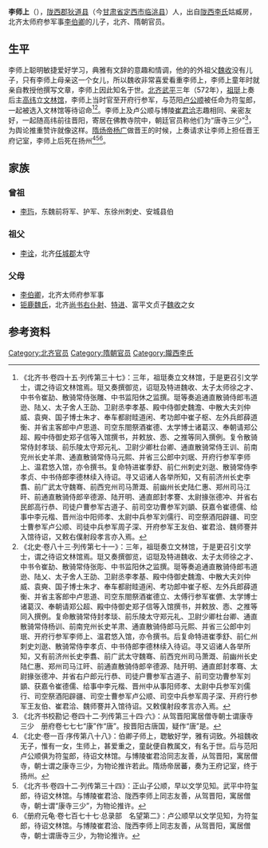 '''李师上'''（{{bd|？|| ？| |catIdx=L}}），[[陇西郡|陇西郡]][[狄道县|狄道县]]（今[[甘肃省|甘肃省]][[定西市|定西市]][[临洮县|临洮县]]）人，出自[[陇西李氏|陇西李氏]]姑臧房，北齐太师府参军事[[李伯卿|李伯卿]]的儿子，北齐、隋朝官员。

==生平==
李师上聪明敏捷爱好学习，典雅有文辞的意趣和情调，他的的外祖父[[魏收|魏收]]没有儿子，只有李师上母亲这一个女儿，所以魏收非常喜爱看重李师上，李师上童年时就亲自教授他撰写文章，李师上因此知名于世。[[北齐|北齐]][[武平_(北齐)|武平]]三年（572年），[[祖珽|祖珽]]上奏后主[[高纬|高纬]]立[[文林馆|文林馆]]，李师上当时官至开府行参军，与范阳[[卢公顺|卢公顺]]被任命为符玺郎，一起被选入文林馆等待诏命<ref>《北齐书·卷四十五·列传第三十七》：三年，祖珽奏立文林馆，于是更召引文学士，谓之待诏文林馆焉。珽又奏撰御览，诏珽及特进魏收、太子太师徐之才、中书令崔劼、散骑常侍张雕、中书监阳休之监撰。珽等奏追通直散骑侍郎韦道逊、陆乂、太子舍人王劭、卫尉丞李孝基、殿中侍御史魏澹、中散大夫刘仲威、袁奭、国子博士朱才、奉车都尉眭道闲、考功郎中崔子枢、左外兵郎薛道衡、并省主客郎中卢思道、司空东閤祭酒崔德、太学博士诸葛汉、奉朝请郑公超、殿中侍御史郑子信等入馆撰书，并敕放、悫、之推等同入撰例。复令散骑常侍封孝琰、前乐陵太守郑元礼、卫尉少卿杜台卿、通直散骑常侍王训、前南兖州长史羊肃、通直散骑常侍马元熙、并省三公郎中刘珉、开府行参军李师上、温君悠入馆，亦令撰书。复命特进崔季舒、前仁州刺史刘逖、散骑常侍李孝贞、中书侍郎李德林续入待诏。寻又诏诸人各举所知，又有前济州长史李翥、前广武太守魏骞、前西兖州司马萧溉、前幽州长史陆仁惠、郑州司马江旰、前通直散骑侍郎辛德源、陆开明、通直郎封孝謇、太尉掾张德冲、并省右民郎高行恭、司徒户曹参军古道子、前司空功曹参军刘顗、获嘉令崔德儒、给事中李元楷、晋州治中阳师孝、太尉中兵参军刘儒行、司空祭酒阳辟疆、司空士曹参军卢公顺、司徒中兵参军周子深、开府参军王友伯、崔君洽、魏师謇并入馆待诏，又敕右僕射段孝言亦入焉。</ref><ref>《北史·卷八十三·列传第七十一》：三年，祖珽奏立文林馆，于是更召引文学士，谓之待诏文林馆焉。珽又奏撰御览，诏珽及特进魏收、太子太师徐之才、中书令崔劼、散骑常侍张彫、中书监阳休之监撰。珽等奏追通直散骑侍郎韦道逊、陆乂、太子舍人王劭、卫尉丞李孝基、殿中侍御史魏澹、中散大夫刘仲威、袁奭、国子博士朱才、奉车都尉眭道闲、考功郎中崔子枢、左外兵郎薛道衡、并省主客郎中卢思道、司空东閤祭酒崔德立、太傅行参军崔儦、太学博士诸葛汉、奉朝请郑公超、殿中侍御史郑子信等入馆撰书，并敕放、悫、之推等同入撰例。复命散骑常侍封孝琰、前乐陵太守郑元礼、卫尉少卿杜台卿、通直散骑常侍杨训、前南兖州长史羊肃、通直散骑侍郎马元熙、并省三公郎中刘珉、开府行参军李师上、温君悠入馆，亦令撰书。后复命特进崔季舒、前仁州刺史刘逖、散骑常侍李孝贞、中书侍郎李德林续入待诏。寻又诏诸人各举所知，又有前济州长史李翥、前广武太守魏骞、前西兖州司马萧溉、前幽州长史陆仁惠、郑州司马江旰、前通直散骑侍郎辛德源、陆开明、通直郎封孝骞、太尉掾张德冲、并省右户郎元行恭、司徒户曹参军古道子、前司空功曹参军刘顗、获嘉令崔德儒、给事中李元楷、晋州中从事阳师孝、太尉中兵参军刘儒行、司空祭酒阳辟疆、司空士曹参军卢公顺、司空中兵参军周子深、开府行参军王友伯、崔君洽、魏师謇并入馆待诏。又敕僕射段孝言亦入焉。</ref>。李师上及卢公顺与博陵[[崔君洽|崔君洽]]志趣相同、亲密友好，一起随高纬前往晋阳，寄居在佛教寺院中，朝廷官员称他们为“唐寺三少”<ref>《北齐书校勘记·卷四十二·列传第三十四·六》：从驾晋阳寓居僧寺朝士谓康寺三少　册府卷七七七“康”作“唐”。按晋阳古唐国，疑作“唐”是。</ref>，为舆论推重赞许就像这样。[[隋炀帝|隋炀帝杨广]]做晋王的时候，上奏请求让李师上担任晋王府记室，李师上后死在扬州<ref>《北史·卷一百·序传第八十八》：伯卿子师上，聦敏好学，雅有词致。外祖魏收无子，惟有一女，生师上，甚爱重之，童龀便自教属文，有名于世。后与范阳卢公顺俱为符玺郎，待诏文林馆。与博陵崔君洽同志友善，从驾晋阳，寓居僧寺，朝士谓之康寺三少，为物论推许若此。隋炀帝居蕃，奏为王府记室，终于扬州。</ref><ref>《北齐书·卷四十二·列传第三十四》：正山子公顺，早以文学见知。武平中符玺郎，待诏文林馆。与博陵崔君洽、陇西李师上同志友善，从驾晋阳，寓居僧寺，朝士谓“康寺三少”，为物论推许。</ref><ref>《册府元龟·卷七百七十七·总录部　名望第二》：卢公顺早以文学见知，为符玺郎，待诏文林馆。与博陵崔君洽、陇西李师上同志友善，从驾晋阳，寓居僧寺，朝士谓唐寺三少，为物论推许。</ref>。

==家族==
{{main|陇西李氏世系图}}

===曾祖===
*[[李玙_(北朝)|李玙]]，东魏前将军、护军、东徐州刺史、安城县伯

===祖父===
*[[李诠|李诠]]，北齐[[任城郡|任城郡]]太守

===父母===
*[[李伯卿|李伯卿]]，北齐太师府参军事
*[[钜鹿魏氏|钜鹿魏氏]]，北齐[[尚书右仆射|尚书右仆射]]、[[特进|特进]]、富平文贞子[[魏收|魏收]]之女

==参考资料==
{{reflist}}

{{DEFAULTSORT:L}}
[[Category:北齐官员|Category:北齐官员]]
[[Category:隋朝官员|Category:隋朝官员]]
[[Category:隴西李氏|Category:隴西李氏]]